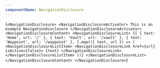 ```yaml
---
componentName: NavigationDisclosure
---
```


<LiveComponent>{`
<NavigationDisclosure>
  <NavigationDisclosureActivator>
    This is an example NavigationDisclosure
  </NavigationDisclosureActivator>
  <NavigationDisclosureContent>
    <NavigationDisclosureList>
      {[
        { text: 'Home', url: '/' },
        { text: 'Vault', url: '/vault' },
        { text: 'Waypoint', url: '/waypoint' },
      ].map(({ text, url }) => (
        <NavigationDisclosureListItem>
          <NavigationDisclosureLink href={url} isActive={false}>
            {text}
          </NavigationDisclosureLink>
        </NavigationDisclosureListItem>
      ))}
    </NavigationDisclosureList>
  </NavigationDisclosureContent>
</NavigationDisclosure>
`}</LiveComponent>
